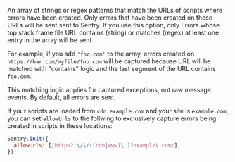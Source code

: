 An array of strings or regex patterns that match the URLs of scripts where errors have been created.
Only errors that have been created on these URLs will be sent sent to Sentry.
If you use this option, only Errors whose top stack frame file URL contains (string) or matches (regex) at least one entry in the array will be sent.

For example, if you add `'foo.com'` to the array, errors created on `https://bar.com/myfile/foo.com` will be captured because URL will be matched with "contains" logic and the last segment of the URL contains `foo.com`.

This matching logic applies for captured exceptions, not raw message events. By default, all errors are sent.

If your scripts are loaded from `cdn.example.com` and your site is `example.com`, you can set `allowUrls` to the follwing to exclusively capture errors being created in scripts in these locations:

```javascript
Sentry.init({
  allowUrls: [/https?:\/\/((cdn|www)\.)?example\.com/],
});
```
